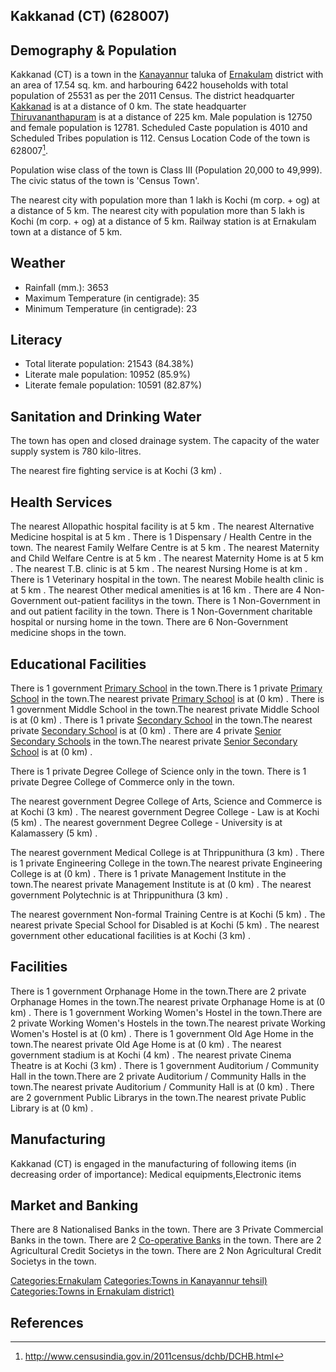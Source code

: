 {{Infobox settlement
| name=Kakkanad (CT)
| native_name=
| native_name_lang=
| other_name=
| nickname=
| settlement_type=Town
| image_skyline=
| image_alt=
| image_caption=
| pushpin_map=India Kerala
| pushpin_label_position=right
| pushpin_map_alt=
| pushpin_map_caption=Location in Kerala, India
| latd=
| latm=
| lats=
| latNS=
| longd=
| longm=
| longs=
| longEW=
| coordinates_display=inline,title
| subdivision_type=Country
| subdivision_name={{flag|India}}
| subdivision_type1=[[States and territories of India|State]]
| subdivision_name1=Kerala 
| subdivision_type2=[[List of districts of India|District]]
| subdivision_name2=Ernakulam
| subdivision_type3=Tahsil
| subdivision_name3=Kanayannur
| website=
| established_title=<!-- Established -->
| established_date=
| founder=
| named_for=
| government_type=
| governing_body=
| unit_pref=Metric
| area_footnotes=
| area_rank=
| area_total_km2=17.54
| elevation_footnotes=
| elevation_m=
| population_total=25531
| population_as_of=2011
| population_rank=
| population_density_km2=1455
| population_demonym=
| population_footnotes=
| demographics_type1=Languages=
| demographics1_title1=Official=
| demographics1_info1=[[Malayalam language|Malayalam]]
| timezone1=[[Indian Standard Time|IST]]
| utc_offset1==+5:30
| postal_code_type=[[Postal Index Number|PIN]]
| postal_code=
| area_code_type=Telephone code
| area_code=
| registration_plate=
| blank1_name_sec1=Nearest city
| blank1_info_sec1=[[Kochi (m corp. + og) ]]
| blank2_name_sec1=[[Human sex ratio|Sex ratio]]
| blank2_info_sec1=1002
| blank3_name_sec1=Literacy
| blank3_info_sec1=84.38%
| blank1_name_sec2=[[2011 Census of India|2011 census]] code
| blank1_info_sec2=628007
| footnotes=
}}

== Kakkanad (CT) (628007) ==

== Demography & Population ==

Kakkanad (CT) is a town in the [[Kanayannur]] taluka of [[Ernakulam]] district with an area of 17.54 sq. km. and harbouring 6422 households with total population of 25531 as per the 2011 Census. The district headquarter [[Kakkanad]] is at a distance of 0 km. The state headquarter [[Thiruvananthapuram]] is at a distance of 225 km. Male population is 12750 and female population is 12781. Scheduled Caste population is 4010 and Scheduled Tribes population is 112. Census Location Code of the town is 628007<ref>http://www.censusindia.gov.in/2011census/dchb/DCHB.html</ref>.

Population wise class of the town is Class III (Population 20,000 to 49,999).
The civic status of the town is 'Census Town'.

The nearest city with population more than 1 lakh is Kochi (m corp. + og)  at a distance of 5 km. The nearest city with population more than 5 lakh is Kochi (m corp. + og)  at a distance of 5 km. Railway station is at Ernakulam town at a distance of 5 km.


== Weather ==  
* Rainfall (mm.): 3653 
* Maximum Temperature (in centigrade): 35
* Minimum Temperature (in centigrade): 23


== Literacy ==  
* Total literate population: 21543 (84.38%)
* Literate male population: 10952 (85.9%)
* Literate female population: 10591 (82.87%)


== Sanitation and Drinking Water ==  
The town has open and closed drainage system.
The capacity of the water supply system is 780 kilo-litres.

The nearest fire fighting service is at Kochi (3 km) .


== Health Services ==
The nearest Allopathic hospital facility is at 5 km .
The nearest Alternative Medicine hospital is at 5 km .
There is 1 Dispensary / Health Centre in the town.
The nearest Family Welfare Centre is at 5 km .
The nearest Maternity and Child Welfare Centre is at 5 km .
The nearest Maternity Home is at 5 km .
The nearest T.B. clinic is at 5 km .
The nearest Nursing Home is at  km .
There is 1 Veterinary hospital in the town.
The nearest Mobile health clinic is at 5 km .
The nearest Other medical amenities is at 16 km .
There are 4 Non-Government out-patient facilitys in the town.
There is 1 Non-Government in and out patient facility in the town.
There is 1 Non-Government charitable hospital or nursing home in the town.
There are 6 Non-Government medicine shops in the town.


== Educational Facilities ==
There is 1 government [[Primary School]] in the town.There is 1 private [[Primary School]] in the town.The nearest private [[Primary School]] is at  (0 km) .
There is 1 government Middle School in the town.The nearest private Middle School is at  (0 km) .
There is 1 private [[Secondary School]] in the town.The nearest private [[Secondary School]] is at  (0 km) .
There are 4 private [[Senior Secondary School]]s in the town.The nearest private [[Senior Secondary School]] is at  (0 km) .
 
There is 1 private Degree College of Science only in the town. 
There is 1 private Degree College of Commerce only in the town. 
 
 
The nearest government Degree College of Arts, Science and Commerce is at Kochi (3 km) .
The nearest government Degree College - Law is at Kochi (5 km) .
The nearest government Degree College - University is at Kalamassery (5 km) .
 
The nearest government Medical College is at Thrippunithura  (3 km) .
There is 1 private Engineering College in the town.The nearest private Engineering College is at  (0 km) .
There is 1 private Management Institute in the town.The nearest private Management Institute is at  (0 km) .
The nearest government Polytechnic is at Thrippunithura (3 km) .
 
The nearest government Non-formal Training Centre is at Kochi (5 km) .
The nearest private Special School for Disabled is at Kochi (5 km) .
The nearest government other educational facilities is at Kochi (3 km) .


== Facilities ==
There is 1 government Orphanage Home in the town.There are 2 private Orphanage Homes in the town.The nearest private Orphanage Home is at  (0 km) .
There is 1 government Working Women's Hostel in the town.There are 2 private Working Women's Hostels in the town.The nearest private Working Women's Hostel is at  (0 km) .
There is 1 government Old Age Home in the town.The nearest private Old Age Home is at  (0 km) .
The nearest government stadium is at Kochi (4 km) .
The nearest private Cinema Theatre is at Kochi (3 km) .
There is 1 government Auditorium / Community Hall in the town.There are 2 private Auditorium / Community Halls in the town.The nearest private Auditorium / Community Hall is at  (0 km) .
There are 2 government Public Librarys in the town.The nearest private Public Library is at  (0 km) .


== Manufacturing ==
Kakkanad (CT) is engaged in the manufacturing of following items (in decreasing order of importance): Medical equipments,Electronic items


== Market and Banking ==
There are 8 Nationalised Banks in the town.
There are 3 Private Commercial Banks in the town.
There are 2 [[Co-operative Bank]]s in the town.
There are 2 Agricultural Credit Societys in the town.
There are 2 Non Agricultural Credit Societys in the town.


[[Categories:Ernakulam]]
[[Categories:Towns in Kanayannur tehsil)]]
[[Categories:Towns in Ernakulam district)]]


== References ==
{{Reflist}}


